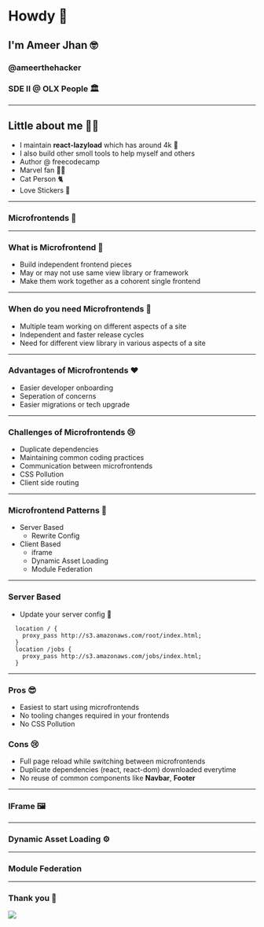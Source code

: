 

# Howdy 👋
## I'm Ameer Jhan 🤓
### @ameerthehacker
### SDE II @ OLX People 🏛
---
## Little about me 👨‍💻

- I maintain **react-lazyload** which has around 4k 🌟
- I also build other smoll tools to help myself and others
- Author @ freecodecamp
- Marvel fan 👨‍🎤
- Cat Person 🐈
- Love Stickers 💄
---
### Microfrontends 🎤
---
### What is Microfrontend 🤷

- Build independent frontend pieces
- May or may not use same view library or framework
- Make them work together as a cohorent single frontend

---
### When do you need Microfrontends 🤷

* Multiple team working on different aspects of a site
* Independent and faster release cycles
* Need for different view library in various aspects of a site

---
### Advantages of Microfrontends ❤️

* Easier developer onboarding
* Seperation of concerns
* Easier migrations or tech upgrade

---
### Challenges of Microfrontends 😢

* Duplicate dependencies
* Maintaining common coding practices
* Communication between microfrontends
* CSS Pollution
* Client side routing

---
### Microfrontend Patterns 🔨

- Server Based
  - Rewrite Config
- Client Based
  - iframe
  - Dynamic Asset Loading
  - Module Federation
---
### Server Based
- Update your server config 🎉
```
  location / {
    proxy_pass http://s3.amazonaws.com/root/index.html;
  }
  location /jobs {
    proxy_pass http://s3.amazonaws.com/jobs/index.html;
  }
```
---
### Pros 😎
- Easiest to start using microfrontends
- No tooling changes required in your frontends
- No CSS Pollution

### Cons 😢
- Full page reload while switching between microfrontends
- Duplicate dependencies (react, react-dom) downloaded everytime
- No reuse of common components like **Navbar**, **Footer**
---
### IFrame 🖼️

---
### Dynamic Asset Loading ⚙️

---
### Module Federation

---
### Thank you 🙏

<img src={tq} />

